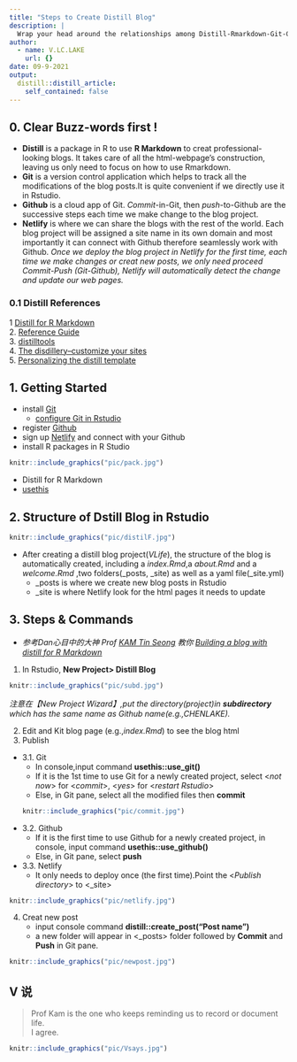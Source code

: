 ```yaml
---
title: "Steps to Create Distill Blog"
description: |
  Wrap your head around the relationships among Distill-Rmarkdown-Git-Github-Netlify. Be familiarized with the commands necessary in Rstudio to create blog and to make new posts. 
author:
  - name: V.LC.LAKE
    url: {}
date: 09-9-2021
output:
  distill::distill_article:
    self_contained: false
---
```


## 0. Clear Buzz-words first !

* **Distill** is a package in R to use **R Markdown** to creat professional-looking blogs. It takes care of all the html-webpage's construction, leaving us only need to focus on how to use Rmarkdown.  
* **Git** is a version control application which helps to track all the modifications of the blog posts.It is quite convenient if we directly use it in Rstudio.    
* **Github** is a cloud app of Git. *Commit*-in-Git, then *push*-to-Github are the successive steps each time we make change to the blog project.    
* **Netlify** is where we can share the blogs with the rest of the world. Each blog project will be assigned a site name in its own domain and most importantly it can connect with Github therefore seamlessly work with Github. _Once we deploy the blog project in Netlify for the first time, each time we make changes or creat new posts, we only need proceed Commit-Push (Git-Github), Netlify will automatically detect the change and update our web pages._  

### 0.1 Distill References  

1 [Distill for R Markdown](https://rstudio.github.io/distill/)  
2. [Reference Guide](https://pkgs.rstudio.com/distill/reference/index.html)  
3. [distilltools](https://ellakaye.github.io/distilltools/)  
4. [The disdillery--customize your sites](https://jhelvy.github.io/distillery/index.html)  
5. [Personalizing the distill template](https://www.ericekholm.com/posts/2021-04-02-personalizing-the-distill-template/)  

## 1. Getting Started
+ install [Git](https://git-scm.com/downloads)  
  + [configure Git in Rstudio](https://r4dsa.netlify.app/posts/2021-05-22-git-in-rstudio/)  
+ register [Github](https://github.com/)  
+ sign up [Netlify](https://www.netlify.com/) and connect with your Github  
+ install R packages in R Studio   

```r
knitr::include_graphics("pic/pack.jpg")
```
  + Distill for R Markdown
  + [usethis](https://usethis.r-lib.org/)  


## 2. Structure of Dstill Blog in Rstudio  
```r
knitr::include_graphics("pic/distilF.jpg")
```

* After creating a distill blog project(*VLife*), the structure of the blog is automatically created, including a *index.Rmd*,a *about.Rmd* and a *welcome.Rmd* ,two folders(_posts, _site) as well as a yaml file(_site.yml)
  + _posts is where we create new blog posts in Rstudio  
  + _site is where Netlify look for the html pages it needs to update 
  
## 3. Steps & Commands  

* _参考Dan心目中的大神 Prof [KAM Tin Seong](https://faculty.smu.edu.sg/profile/kam-tin-seong-486) 教你 [Building a blog with distill for R Markdown](https://r4dsa.netlify.app/posts/2021-05-21-building-a-blog-with-distill-for-r-markdown/)_  

1. In Rstudio, **New Project> Distill Blog**   
 
```r
knitr::include_graphics("pic/subd.jpg")
```

  _注意在【New Project Wizard】,put the directory(project)in **subdirectory** which has the same name as Github name(e.g.,CHENLAKE)._  
  
2. Edit and Kit blog page (e.g.,*index.Rmd*) to see the blog html
3. Publish
  + 3.1. Git  
    + In console,input command **usethis::use_git()**    
    + If it is the 1st time to use Git for a newly created project, select <*not now*> for <*commit*>, <*yes*> for <*restart Rstudio*>  
    + Else, in Git pane, select all the modified files then **commit**   
```r
knitr::include_graphics("pic/commit.jpg")
```
    
  + 3.2. Github  
    + If it is the first time to use Github for a newly created project, in console, input command **usethis::use_github()**  
    + Else, in Git pane, select **push** 
  
  + 3.3. Netlify  
    + It only needs to deploy once (the first time).Point the <*Publish directory*> to  <_site> 
    
```r
knitr::include_graphics("pic/netlify.jpg")
```

4. Creat new post   
   + input console command **distill::create_post("Post name")**  
   + a new folder will appear in <_posts> folder followed by  **Commit** and **Push** in Git pane.
   
```r
knitr::include_graphics("pic/newpost.jpg")
```

## V 说

> Prof Kam is the one who keeps reminding us to record or document life.  
  I agree.

```r
knitr::include_graphics("pic/Vsays.jpg")
```




